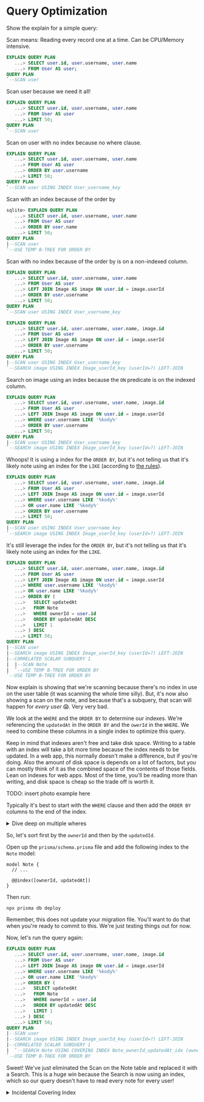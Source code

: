 # Query Optimization

Show the explain for a simple query:

Scan means: Reading every record one at a time. Can be CPU/Memory intensive.

```sql
EXPLAIN QUERY PLAN
   ...> SELECT user.id, user.username, user.name
   ...> FROM User AS user;
QUERY PLAN
`--SCAN user
```

Scan user because we need it all!

```sql
EXPLAIN QUERY PLAN
   ...> SELECT user.id, user.username, user.name
   ...> FROM User AS user
   ...> LIMIT 50;
QUERY PLAN
`--SCAN user
```

Scan on user with no index because no where clause.

```sql
EXPLAIN QUERY PLAN
   ...> SELECT user.id, user.username, user.name
   ...> FROM User AS user
   ...> ORDER BY user.username
   ...> LIMIT 50;
QUERY PLAN
`--SCAN user USING INDEX User_username_key
```

Scan with an index because of the order by

```sql
sqlite> EXPLAIN QUERY PLAN
   ...> SELECT user.id, user.username, user.name
   ...> FROM User AS user
   ...> ORDER BY user.name
   ...> LIMIT 50;
QUERY PLAN
|--SCAN user
`--USE TEMP B-TREE FOR ORDER BY
```

Scan with no index because of the order by is on a non-indexed column.

```sql
EXPLAIN QUERY PLAN
   ...> SELECT user.id, user.username, user.name
   ...> FROM User AS user
   ...> LEFT JOIN Image AS image ON user.id = image.userId
   ...> ORDER BY user.username
   ...> LIMIT 50;
QUERY PLAN
`--SCAN user USING INDEX User_username_key
```

```sql
EXPLAIN QUERY PLAN
   ...> SELECT user.id, user.username, user.name, image.id
   ...> FROM User AS user
   ...> LEFT JOIN Image AS image ON user.id = image.userId
   ...> ORDER BY user.username
   ...> LIMIT 50;
QUERY PLAN
|--SCAN user USING INDEX User_username_key
`--SEARCH image USING INDEX Image_userId_key (userId=?) LEFT-JOIN
```

Search on image using an index because the `ON` predicate is on the indexed
column.

```sql
EXPLAIN QUERY PLAN
   ...> SELECT user.id, user.username, user.name, image.id
   ...> FROM User AS user
   ...> LEFT JOIN Image AS image ON user.id = image.userId
   ...> WHERE user.username LIKE '%kody%'
   ...> ORDER BY user.username
   ...> LIMIT 50;
QUERY PLAN
|--SCAN user USING INDEX User_username_key
`--SEARCH image USING INDEX Image_userId_key (userId=?) LEFT-JOIN
```

Whoops! It is using a index for the `ORDER BY`, but it's not telling us that
it's likely note using an index for the `LIKE` (according to
[the rules](https://www.sqlite.org/optoverview.html#the_like_optimization)).

```sql
EXPLAIN QUERY PLAN
   ...> SELECT user.id, user.username, user.name, image.id
   ...> FROM User AS user
   ...> LEFT JOIN Image AS image ON user.id = image.userId
   ...> WHERE user.username LIKE '%kody%'
   ...> OR user.name LIKE '%kody%'
   ...> ORDER BY user.username
   ...> LIMIT 50;
QUERY PLAN
|--SCAN user USING INDEX User_username_key
`--SEARCH image USING INDEX Image_userId_key (userId=?) LEFT-JOIN
```

It's still leverage the index for the `ORDER BY`, but it's not telling us that
it's likely note using an index for the `LIKE`.

```sql
EXPLAIN QUERY PLAN
   ...> SELECT user.id, user.username, user.name, image.id
   ...> FROM User AS user
   ...> LEFT JOIN Image AS image ON user.id = image.userId
   ...> WHERE user.username LIKE '%kody%'
   ...> OR user.name LIKE '%kody%'
   ...> ORDER BY (
   ...>   SELECT updatedAt
   ...>   FROM Note
   ...>   WHERE ownerId = user.id
   ...>   ORDER BY updatedAt DESC
   ...>   LIMIT 1
   ...> ) DESC
   ...> LIMIT 50;
QUERY PLAN
|--SCAN user
|--SEARCH image USING INDEX Image_userId_key (userId=?) LEFT-JOIN
|--CORRELATED SCALAR SUBQUERY 1
|  |--SCAN Note
|  `--USE TEMP B-TREE FOR ORDER BY
`--USE TEMP B-TREE FOR ORDER BY
```

Now explain is showing that we're scanning because there's no index in use on
the user table (it was scanning the whole time silly). But, it's now also
showing a scan on the note, and because that's a subquery, that scan will happen
for _every user_ 😱. Very very bad.

We look at the `WHERE` and the `ORDER BY` to determine our indexes. We're
referencing the `updatedAt` in the `ORDER BY` and the `owerId` in the `WHERE`.
We need to combine these columns in a single index to optimize this query.

<callout-info>
	Keep in mind that indexes aren't free and take disk space. Writing to a table
	with an index will take a bit more time because the index needs to be updated.
	In a web app, this normally doesn't make a difference, but if you're doing.
	Also the amount of disk space is depends on a lot of factors, but you can
	mostly think of it as the combined space of the contents of those fields.
</callout-info>

<callout-success>
	Lean on indexes for web apps. Most of the time, you'll be reading more than
	writing, and disk space is cheap so the trade off is worth it.
</callout-success>

TODO: insert photo example here

Typically it's best to start with the `WHERE` clause and then add the `ORDER BY`
columns to the end of the index.

<details>

<summary>Dive deep on multiple wheres</summary>

If you have multiple where clauses, sort them by the "bigger buckets" first.

TODO: elaborate...

</details>

So, let's sort first by the `ownerId` and then by the `updatedId`.

Open up the `prisma/schema.prisma` file and add the following index to the
`Note` model:

```prisma
model Note {
  // ...

  @@index([ownerId, updatedAt])
}
```

Then run:

```
npx prisma db deploy
```

<callout-warning>
	Remember, this does not update your migration file. You'll want to do that
	when you're ready to commit to this. We're just testing things out for now.
</callout-warning>

Now, let's run the query again:

```sql
EXPLAIN QUERY PLAN
   ...> SELECT user.id, user.username, user.name, image.id
   ...> FROM User AS user
   ...> LEFT JOIN Image AS image ON user.id = image.userId
   ...> WHERE user.username LIKE '%kody%'
   ...> OR user.name LIKE '%kody%'
   ...> ORDER BY (
   ...>   SELECT updatedAt
   ...>   FROM Note
   ...>   WHERE ownerId = user.id
   ...>   ORDER BY updatedAt DESC
   ...>   LIMIT 1
   ...> ) DESC
   ...> LIMIT 50;
QUERY PLAN
|--SCAN user
|--SEARCH image USING INDEX Image_userId_key (userId=?) LEFT-JOIN
|--CORRELATED SCALAR SUBQUERY 1
|  `--SEARCH Note USING COVERING INDEX Note_ownerId_updatedAt_idx (ownerId=?)
`--USE TEMP B-TREE FOR ORDER BY
```

Sweet! We've just eliminated the Scan on the Note table and replaced it with a
Search. This is a huge win because the Search is now using an index, which so
our query doesn't have to read every note for every user!

<details>

<summary>Incidental Covering Index</summary>

TODO: elaborate...

</details>
